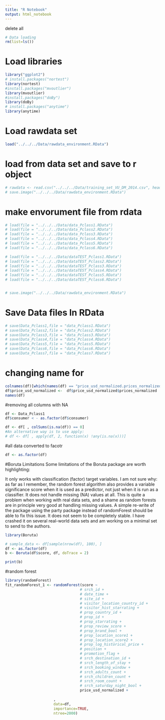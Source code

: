 ```yaml
---
title: "R Notebook"
output: html_notebook
---
```

delete all 
```r
# Data loading
rm(list=ls())
```

# Load libraries
```r
library("ggplot2")
# install.packages("nortest")
library(nortest)
#install.packages("mvoutlier")
library(mvoutlier)
#install.packages("doBy")
library(doBy)
# install.packages("anytime")
library(anytime)
```

# Load rawdata set
```r
load("../../../Data/rawdata_environment.RData")
```
# load from data set and save to r object
```r
# rawdata <- read.csv("../../../Data/training_set_VU_DM_2014.csv", header= TRUE)
# save.image("../../../Data/rawdata_environment.RData")

```
# make envorument file from rdata
```r
# load(file = "../../../Data/data_Pclass1.RData")
# load(file = "../../../Data/data_Pclass2.RData")
# load(file = "../../../Data/data_Pclass3.RData")
# load(file = "../../../Data/data_Pclass4.RData")
# load(file = "../../../Data/data_Pclass5.RData")
# load(file = "../../../Data/data_Pclass6.RData")

# load(file = "../../../Data/dataTEST_Pclass1.RData")
# load(file = "../../../Data/dataTEST_Pclass2.RData")
# load(file = "../../../Data/dataTEST_Pclass3.RData")
# load(file = "../../../Data/dataTEST_Pclass4.RData")
# load(file = "../../../Data/dataTEST_Pclass5.RData")
# load(file = "../../../Data/dataTEST_Pclass6.RData")


# save.image("../../../Data/rawdata_environment.RData")

```

# Save Data files In RData
```r
# save(Data_Pclass1,file = "data_Pclass1.RData")
# save(Data_Pclass2,file = "data_Pclass2.RData")
# save(Data_Pclass3,file = "data_Pclass3.RData")
# save(Data_Pclass4,file = "data_Pclass4.RData")
# save(Data_Pclass5,file = "data_Pclass5.RData")
# save(Data_Pclass6,file = "data_Pclass6.RData")
# save(Data_Pclass7,file = "data_Pclass7.RData")
```

<!-- # Save Data files In RData -->
<!-- ```{r} -->
<!-- write.csv(Data_Pclass1,file = "datacsv_Pclass1.csv") -->
<!-- write.csv(Data_Pclass2,file = "datacsv_Pclass2.csv") -->
<!-- write.csv(Data_Pclass3,file = "datacsv_Pclass3.csv") -->
<!-- write.csv(Data_Pclass4,file = "datacsv_Pclass4.csv") -->
<!-- write.csv(Data_Pclass5,file = "datacsv_Pclass5.csv") -->
<!-- write.csv(Data_Pclass6,file = "datacsv_Pclass6.csv") -->
<!-- write.csv(Data_Pclass7,file = "datacsv_Pclass7.csv") -->
<!-- ``` -->



# changing name for 
```r
colnames(df)[which(names(df) == "price_usd_normalized.prices_normalized")] <- "price_usd_normalized"
df$price_usd_normalized <-  df$price_usd_normalized$prices_normalized
names(df)
```

#removing all columns with NA 
```r

df <- Data_Pclass1
df$consumer < - as.factor(df$consumer)

df <- df[ , colSums(is.na(df)) == 0]
#An alternative way is to use apply:
# df <- df[ , apply(df, 2, function(x) !any(is.na(x)))]
```

#all data converted to facotr
```r
df <- as.factor(df)
```


#Boruta
Limitations
Some limitations of the Boruta package are worth highlighting:

It only works with classification (factor) target variables. I am not sure why: as far as I remember, the random forest algorithm also provides a variable significance score when it is used as a predictor, not just when it is run as a classifier.
It does not handle missing (NA) values at all. This is quite a problem when working with real data sets, and a shame as random forests are in principle very good at handling missing values. A simple re-write of the package using the party package instead of randomForest should be able to fix this issue.
It does not seem to be completely stable. I have crashed it on several real-world data sets and am working on a minimal set to send to the authors.


```r
library(Boruta)

# sample_data <- df[sample(nrow(df), 100), ]
df <- as.factor(df)
b <- Boruta(df$score, df, doTrace = 2)

print(b)
```





#random forest
```r
library(randomForest)
fit_randomForest_1 <- randomForest(score ~ 
                                  # srch_id + 
                                  # date_time + 
                                  # site_id + 
                                  # visitor_location_country_id + 
                                  # visitor_hist_starrating + 
                                  # prop_country_id +                       
                                  # prop_id + 
                                  # prop_starrating + 
                                  # prop_review_score + 
                                  # prop_brand_bool + 
                                  # prop_location_score1 + 
                                  # prop_location_score2 + 
                                  # prop_log_historical_price + 
                                  # position + 
                                  # promotion_flag + 
                                  # srch_destination_id + 
                                  # srch_length_of_stay + 
                                  # srch_booking_window + 
                                  # srch_adults_count + 
                                  # srch_children_count +                 
                                  # srch_room_count + 
                                  # srch_saturday_night_bool + 
                                  price_usd_normalized +
                                  
                      ,
                      data=df, 
                      importance=TRUE, 
                      ntree=2000)





```



















